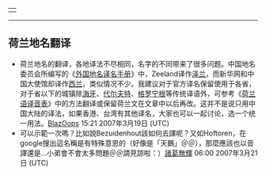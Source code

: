 {|valign="top" align="center"
|
{{quote|
'''希望大家对[[Portal:荷兰|荷兰主题]]的发展和规划提供宝贵意见'''。
}}
|}

----

== 荷兰地名翻译 ==

*荷兰地名的翻译，各地译法不尽相同，名字的不同带来了很多问题。中国地名委员会所编写的《[[外国地名译名手册|外国地名译名手册]]》中，Zeeland译作[[泽兰|泽兰]]，而新华网和中国大使馆却译作[[西兰省|西兰]]，类似情况不少。我建议对于官方译名保留使用于各省，对于省以下的城镇除[[海牙|海牙]]、[[代尔夫特|代尔夫特]]、[[格罗宁根|格罗宁根]]等传统译语外，可参考《[[Wikipedia:专题/荷兰语译音表|荷兰语译音表]]》中的方法翻译或保留荷兰文在文章中以后再改。这并不是说只用中国大陆的译法，如果香港、台湾有其他译名，大家也可以一起讨论，选一个统一用法。[[User:Akinchen|BlazOops]] 15:21 2007年3月19日 (UTC)
*可以示範一次嗎？比如說Bezuidenhout該如何去譯呢？又如Hoftoren，在google搜出這名稱是有特殊意思的（好像是「天鵝」＠＠），那麼應該也以音譯還是…小弟會不會太多問題＠＠請見諒啦：）[[User:諸葛無輝|諸葛無輝]] 06:00 2007年3月21日 (UTC)